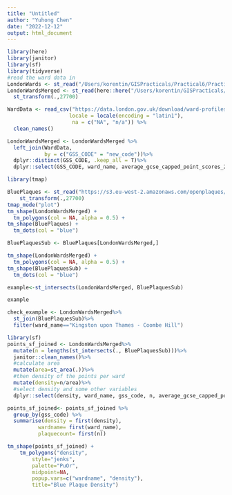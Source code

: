 ```yaml
---
title: "Untitled"
author: "Yuhong Chen"
date: "2022-12-12"
output: html_document
---
```


```r
library(here)
library(janitor)
library(sf)
library(tidyverse)
#read the ward data in
LondonWards <- st_read("/Users/korentin/GISPracticals/Practical6/Practical6/statistical-gis-boundaries-london/ESRI/London_Ward.shp")
LondonWardsMerged <- st_read(here::here("/Users/korentin/GISPracticals/Practical6/Practical6/statistical-gis-boundaries-london/ESRI/London_Ward_CityMerged.shp"))%>%
  st_transform(.,27700)
```

```r
WardData <- read_csv("https://data.london.gov.uk/download/ward-profiles-and-atlas/772d2d64-e8c6-46cb-86f9-e52b4c7851bc/ward-profiles-excel-version.csv",
                    locale = locale(encoding = "latin1"),
                     na = c("NA", "n/a")) %>% 
  clean_names()

LondonWardsMerged <- LondonWardsMerged %>% 
  left_join(WardData, 
            by = c("GSS_CODE" = "new_code"))%>%
  dplyr::distinct(GSS_CODE, .keep_all = T)%>%
  dplyr::select(GSS_CODE, ward_name, average_gcse_capped_point_scores_2014)
```

```r
library(tmap)

BluePlaques <- st_read("https://s3.eu-west-2.amazonaws.com/openplaques/open-plaques-london-2018-04-08.geojson") %>%
    st_transform(.,27700)
tmap_mode("plot")
tm_shape(LondonWardsMerged) +
  tm_polygons(col = NA, alpha = 0.5) +
tm_shape(BluePlaques) +
  tm_dots(col = "blue")
```

```r
BluePlaquesSub <- BluePlaques[LondonWardsMerged,]

tm_shape(LondonWardsMerged) +
  tm_polygons(col = NA, alpha = 0.5) +
tm_shape(BluePlaquesSub) +
  tm_dots(col = "blue")
```

```r
example<-st_intersects(LondonWardsMerged, BluePlaquesSub)

example
```

```r
check_example <- LondonWardsMerged%>%
  st_join(BluePlaquesSub)%>%
  filter(ward_name=="Kingston upon Thames - Coombe Hill")

library(sf)
points_sf_joined <- LondonWardsMerged%>%
  mutate(n = lengths(st_intersects(., BluePlaquesSub)))%>%
  janitor::clean_names()%>%
  #calculate area
  mutate(area=st_area(.))%>%
  #then density of the points per ward
  mutate(density=n/area)%>%
  #select density and some other variables 
  dplyr::select(density, ward_name, gss_code, n, average_gcse_capped_point_scores_2014)

```

```r
points_sf_joined<- points_sf_joined %>%                    
  group_by(gss_code) %>%         
  summarise(density = first(density),
          wardname= first(ward_name),
          plaquecount= first(n))

tm_shape(points_sf_joined) +
    tm_polygons("density",
        style="jenks",
        palette="PuOr",
        midpoint=NA,
        popup.vars=c("wardname", "density"),
        title="Blue Plaque Density")
```

